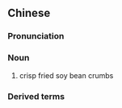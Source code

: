 ==Chinese==
{{zh-forms}}

===Pronunciation===
{{zh-pron
|m=dòusū
|cat=n
}}

===Noun===
{{zh-noun}}

# crisp fried soy bean crumbs

===Derived terms===
{{zh-der|豆酥糖|豆酥鱈魚}}

{{zh-cat|Foods}}